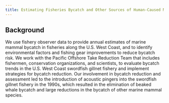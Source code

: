 ```yaml
---
title: Estimating Fisheries Bycatch and Other Sources of Human-Caused Mortality
---
```


## Background
We use fishery observer data to provide annual estimates of marine mammal bycatch in fisheries along the U.S. West Coast, and to identify environmental factors and fishing gear improvements to reduce bycatch risk. We work with the Pacific Offshore Take Reduction Team that includes fishermen, conservation organizations, and scientists, to evaluate bycatch trends in the U.S. West Coast swordfish gillnet fishery and implement strategies for bycatch reduction. Our involvement in bycatch reduction and assessment led to the introduction of acoustic pingers into the swordfish gillnet fishery in the 1990s, which resulted in the elimination of beaked whale bycatch and large reductions in the bycatch of other marine mammal species.
